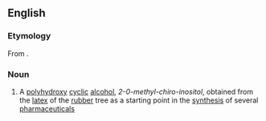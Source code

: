 ==English==
{{wikipedia}}

===Etymology===
From {{etyl|es|en}} {{m|es|quebracho|}} {{suffix|en||-itol}}.

===Noun===
{{en-noun|-}}

# {{lb|en|organic compound}} A [[polyhydroxy]] [[cyclic]] [[alcohol]], ''2-0-methyl-chiro-inositol'', obtained from the [[latex]] of the [[rubber]] tree as a starting point in the [[synthesis]] of several [[pharmaceutical]]s